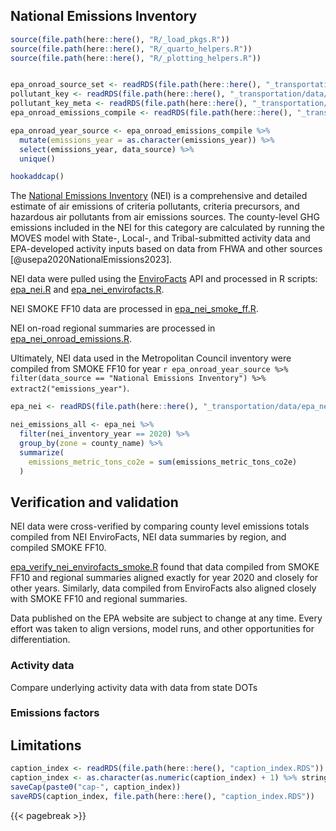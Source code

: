 ## National Emissions Inventory {#sec-epa-nei}
```r
source(file.path(here::here(), "R/_load_pkgs.R"))
source(file.path(here::here(), "R/_quarto_helpers.R"))
source(file.path(here::here(), "R/_plotting_helpers.R"))


epa_onroad_source_set <- readRDS(file.path(here::here(), "_transportation/data/epa_onroad_source_set.RDS"))
pollutant_key <- readRDS(file.path(here::here(), "_transportation/data/pollutant_key.RDS"))
pollutant_key_meta <- readRDS(file.path(here::here(), "_transportation/data/pollutant_key_meta.RDS"))
epa_onroad_emissions_compile <- readRDS(file.path(here::here(), "_transportation/data/epa_onroad_emissions_compile.RDS"))

epa_onroad_year_source <- epa_onroad_emissions_compile %>%
  mutate(emissions_year = as.character(emissions_year)) %>%
  select(emissions_year, data_source) %>%
  unique()

hookaddcap()
```


The [National Emissions Inventory](https://www.epa.gov/air-emissions-inventories/national-emissions-inventory-nei) (NEI) is a comprehensive and detailed estimate of air emissions of criteria pollutants, criteria precursors, and hazardous air pollutants from air emissions sources. The county-level GHG emissions included in the NEI for this category are calculated by running the MOVES model with State-, Local-, and Tribal-submitted activity data and EPA-developed activity inputs based on data from FHWA and other sources [@usepa2020NationalEmissions2023]. 

NEI data were pulled using the [EnviroFacts](https://enviro.epa.gov/) API and processed in R scripts: [epa_nei.R](../_meta/data-raw/epa_nei.R) and [epa_nei_envirofacts.R](data-raw/epa_nei_envirofacts.R).

NEI SMOKE FF10 data are processed in [epa_nei_smoke_ff.R](data-raw/epa_nei_smoke_ff.R). 

NEI on-road regional summaries are processed in [epa_nei_onroad_emissions.R](data-raw/epa_nei_onroad_emissions.R). 

Ultimately, NEI data used in the Metropolitan Council inventory were compiled from SMOKE FF10 for year `r epa_onroad_year_source %>% filter(data_source == "National Emissions Inventory") %>% extract2("emissions_year")`. 

```r
epa_nei <- readRDS(file.path(here::here(), "_transportation/data/epa_nei_envirofacts.RDS"))

nei_emissions_all <- epa_nei %>%
  filter(nei_inventory_year == 2020) %>%
  group_by(zone = county_name) %>%
  summarize(
    emissions_metric_tons_co2e = sum(emissions_metric_tons_co2e)
  )
```


## Verification and validation

NEI data were cross-verified by comparing county level emissions totals compiled from NEI EnviroFacts, NEI data summaries by region, and compiled SMOKE FF10. 

[epa_verify_nei_envirofacts_smoke.R](data-raw/epa_verify_nei_envirofacts_smoke.R) found that data compiled from SMOKE FF10 and regional summaries aligned exactly for year 2020 and closely for other years. Similarly, data compiled from EnviroFacts also aligned closely with SMOKE FF10 and regional summaries. 

Data published on the EPA website are subject to change at any time. Every effort was taken to align versions, model runs, and other opportunities for differentiation. 


### Activity data

Compare underlying activity data with data from state DOTs

### Emissions factors

## Limitations 



```r
caption_index <- readRDS(file.path(here::here(), "caption_index.RDS"))
caption_index <- as.character(as.numeric(caption_index) + 1) %>% stringr::str_pad(width = 2, side = "left", pad = "0")
saveCap(paste0("cap-", caption_index))
saveRDS(caption_index, file.path(here::here(), "caption_index.RDS"))
```
{{< pagebreak >}}
